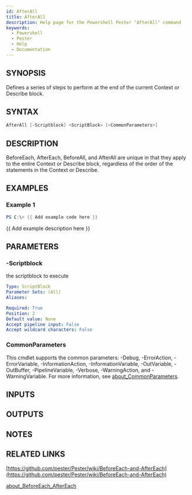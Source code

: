 ```yaml
---
id: AfterAll
title: AfterAll
description: Help page for the Powershell Pester "AfterAll" command
keywords:
  - Powershell
  - Pester
  - Help
  - Documentation
---
```


## SYNOPSIS
Defines a series of steps to perform at the end of the current Context
or Describe block.

## SYNTAX

```powershell
AfterAll [-Scriptblock] <ScriptBlock> [<CommonParameters>]
```

## DESCRIPTION
BeforeEach, AfterEach, BeforeAll, and AfterAll are unique in that they apply
to the entire Context or Describe block, regardless of the order of the
statements in the Context or Describe.

## EXAMPLES

### Example 1
```powershell
PS C:\> {{ Add example code here }}
```

{{ Add example description here }}

## PARAMETERS

### -Scriptblock
the scriptblock to execute

```yaml
Type: ScriptBlock
Parameter Sets: (All)
Aliases:

Required: True
Position: 2
Default value: None
Accept pipeline input: False
Accept wildcard characters: False
```

### CommonParameters
This cmdlet supports the common parameters: -Debug, -ErrorAction, -ErrorVariable, -InformationAction, -InformationVariable, -OutVariable, -OutBuffer, -PipelineVariable, -Verbose, -WarningAction, and -WarningVariable. For more information, see [about_CommonParameters](http://go.microsoft.com/fwlink/?LinkID=113216).

## INPUTS

## OUTPUTS

## NOTES

## RELATED LINKS

[https://github.com/pester/Pester/wiki/BeforeEach-and-AfterEach](https://github.com/pester/Pester/wiki/BeforeEach-and-AfterEach)

[about_BeforeEach_AfterEach]()
